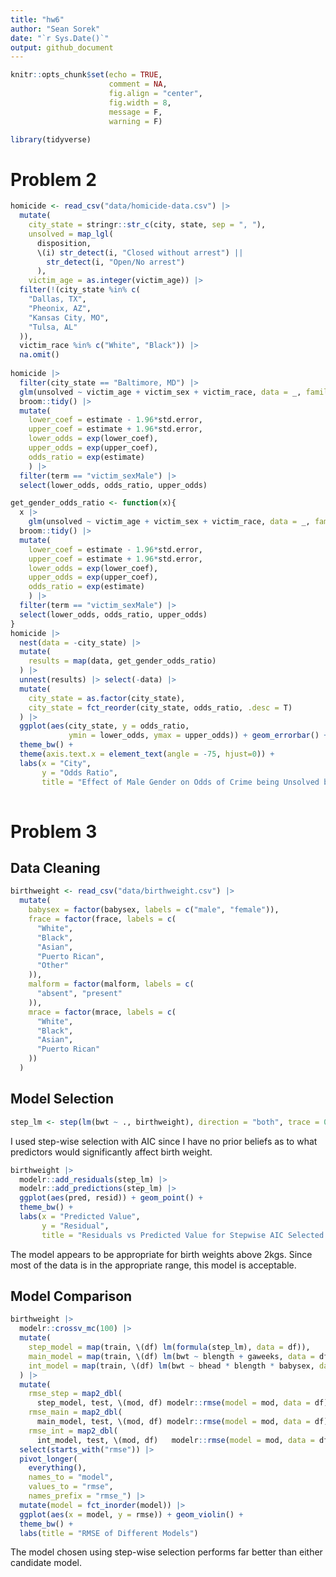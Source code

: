 ```yaml
---
title: "hw6"
author: "Sean Sorek"
date: "`r Sys.Date()`"
output: github_document
---
```


```r
knitr::opts_chunk$set(echo = TRUE,
                      comment = NA,
                      fig.align = "center",
                      fig.width = 8,
                      message = F,
                      warning = F)

library(tidyverse)
```

# Problem 2

```r
homicide <- read_csv("data/homicide-data.csv") |>
  mutate(
    city_state = stringr::str_c(city, state, sep = ", "),
    unsolved = map_lgl(
      disposition,
      \(i) str_detect(i, "Closed without arrest") ||
        str_detect(i, "Open/No arrest")
      ),
    victim_age = as.integer(victim_age)) |> 
  filter(!(city_state %in% c(
    "Dallas, TX",
    "Pheonix, AZ",
    "Kansas City, MO",
    "Tulsa, AL"
  )),
  victim_race %in% c("White", "Black")) |>
  na.omit()
  
homicide |>
  filter(city_state == "Baltimore, MD") |>
  glm(unsolved ~ victim_age + victim_sex + victim_race, data = _, family = "binomial") |> 
  broom::tidy() |>
  mutate(
    lower_coef = estimate - 1.96*std.error,
    upper_coef = estimate + 1.96*std.error,
    lower_odds = exp(lower_coef),
    upper_odds = exp(upper_coef),
    odds_ratio = exp(estimate)
    ) |> 
  filter(term == "victim_sexMale") |>
  select(lower_odds, odds_ratio, upper_odds)

get_gender_odds_ratio <- function(x){
  x |>
    glm(unsolved ~ victim_age + victim_sex + victim_race, data = _, family = "binomial") |> 
  broom::tidy() |>
  mutate(
    lower_coef = estimate - 1.96*std.error,
    upper_coef = estimate + 1.96*std.error,
    lower_odds = exp(lower_coef),
    upper_odds = exp(upper_coef),
    odds_ratio = exp(estimate)
    ) |> 
  filter(term == "victim_sexMale") |>
  select(lower_odds, odds_ratio, upper_odds)
}
homicide |>
  nest(data = -city_state) |>
  mutate(
    results = map(data, get_gender_odds_ratio)
  ) |>
  unnest(results) |> select(-data) |>
  mutate(
    city_state = as.factor(city_state),
    city_state = fct_reorder(city_state, odds_ratio, .desc = T)
  ) |>
  ggplot(aes(city_state, y = odds_ratio,
             ymin = lower_odds, ymax = upper_odds)) + geom_errorbar() + geom_point() +
  theme_bw() +
  theme(axis.text.x = element_text(angle = -75, hjust=0)) +
  labs(x = "City", 
       y = "Odds Ratio",
       title = "Effect of Male Gender on Odds of Crime being Unsolved by City")
  

```

# Problem 3
## Data Cleaning
```r
birthweight <- read_csv("data/birthweight.csv") |>
  mutate(
    babysex = factor(babysex, labels = c("male", "female")),
    frace = factor(frace, labels = c(
      "White",
      "Black",
      "Asian",
      "Puerto Rican",
      "Other"
    )),
    malform = factor(malform, labels = c(
      "absent", "present"
    )),
    mrace = factor(mrace, labels = c(
      "White",
      "Black",
      "Asian",
      "Puerto Rican"
    ))
  )


```

## Model Selection
```r
step_lm <- step(lm(bwt ~ ., birthweight), direction = "both", trace = 0)
```

I used step-wise selection with AIC since I have no prior beliefs as to what predictors would significantly affect birth weight.

```r
birthweight |> 
  modelr::add_residuals(step_lm) |>
  modelr::add_predictions(step_lm) |>
  ggplot(aes(pred, resid)) + geom_point() +
  theme_bw() +
  labs(x = "Predicted Value", 
       y = "Residual",
       title = "Residuals vs Predicted Value for Stepwise AIC Selected Model")
```

The model appears to be appropriate for birth weights above 2kgs. Since most of the data is in the appropriate range, this model is acceptable.

## Model Comparison
```r
birthweight |>
  modelr::crossv_mc(100) |>
  mutate(
    step_model = map(train, \(df) lm(formula(step_lm), data = df)),
    main_model = map(train, \(df) lm(bwt ~ blength + gaweeks, data = df)),
    int_model = map(train, \(df) lm(bwt ~ bhead * blength * babysex, data = df))
  ) |>
  mutate(
    rmse_step = map2_dbl(
      step_model, test, \(mod, df) modelr::rmse(model = mod, data = df)),
    rmse_main = map2_dbl(
      main_model, test, \(mod, df) modelr::rmse(model = mod, data = df)),
    rmse_int = map2_dbl(
      int_model, test, \(mod, df)   modelr::rmse(model = mod, data = df))) |> 
  select(starts_with("rmse")) |> 
  pivot_longer(
    everything(),
    names_to = "model", 
    values_to = "rmse",
    names_prefix = "rmse_") |> 
  mutate(model = fct_inorder(model)) |> 
  ggplot(aes(x = model, y = rmse)) + geom_violin() +
  theme_bw() +
  labs(title = "RMSE of Different Models")
```

The model chosen using step-wise selection performs far better than either candidate model.